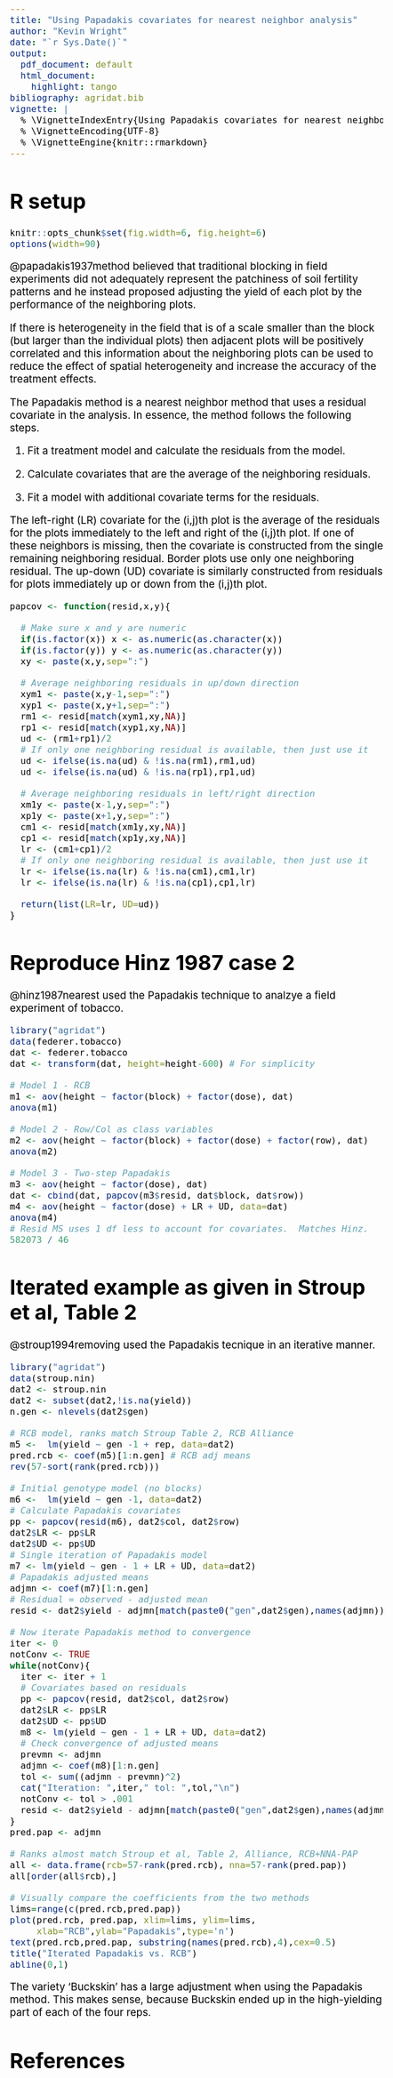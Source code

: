 ```yaml
---
title: "Using Papadakis covariates for nearest neighbor analysis"
author: "Kevin Wright"
date: "`r Sys.Date()`"
output:
  pdf_document: default
  html_document:
    highlight: tango
bibliography: agridat.bib
vignette: |
  % \VignetteIndexEntry{Using Papadakis covariates for nearest neighbor analysis} 
  % \VignetteEncoding{UTF-8} 
  % \VignetteEngine{knitr::rmarkdown}
---
```

<style type="text/css">
body, td { font-size: 14pt; color: #000; padding:1em; }
code, pre, #ws, #message { font-size: 12pt;
  color: #000; background-color: #f5f5f5; }
code {border: 1px solid #e0e0e0; padding: 0 5px;}
pre > code { border: 0; }
</style>

# R setup

```r
knitr::opts_chunk$set(fig.width=6, fig.height=6)
options(width=90)
```
@papadakis1937method believed that traditional blocking in field experiments
did not adequately represent the patchiness of soil fertility patterns and he
instead proposed adjusting the yield of each plot by the performance of the
neighboring plots.
  
If there is heterogeneity in the field that is of a scale smaller than the
block (but larger than the individual plots) then adjacent plots will be
positively correlated and this information about the neighboring plots can
be used to reduce the effect of spatial heterogeneity and increase the
accuracy of the treatment effects.
  
The Papadakis method is a nearest neighbor method that uses a residual
covariate in the analysis. In essence, the method follows the following steps.

1. Fit a treatment model and calculate the residuals from the model.

2. Calculate covariates that are the average of the neighboring residuals.

3. Fit a model with additional covariate terms for the residuals.

The left-right (LR) covariate for the (i,j)th plot is the
average of the residuals for the plots immediately to the left and
right of the (i,j)th plot.  If one of these neighbors is missing, then
the covariate is constructed from the single remaining neighboring
residual.  Border plots use only one neighboring residual.  The up-down (UD)
covariate is similarly constructed from residuals for plots
immediately up or down from the (i,j)th plot.

```r
papcov <- function(resid,x,y){

  # Make sure x and y are numeric
  if(is.factor(x)) x <- as.numeric(as.character(x))
  if(is.factor(y)) y <- as.numeric(as.character(y))
  xy <- paste(x,y,sep=":")

  # Average neighboring residuals in up/down direction
  xym1 <- paste(x,y-1,sep=":")
  xyp1 <- paste(x,y+1,sep=":")
  rm1 <- resid[match(xym1,xy,NA)]
  rp1 <- resid[match(xyp1,xy,NA)]
  ud <- (rm1+rp1)/2
  # If only one neighboring residual is available, then just use it
  ud <- ifelse(is.na(ud) & !is.na(rm1),rm1,ud)
  ud <- ifelse(is.na(ud) & !is.na(rp1),rp1,ud)

  # Average neighboring residuals in left/right direction
  xm1y <- paste(x-1,y,sep=":")
  xp1y <- paste(x+1,y,sep=":")
  cm1 <- resid[match(xm1y,xy,NA)]
  cp1 <- resid[match(xp1y,xy,NA)]
  lr <- (cm1+cp1)/2
  # If only one neighboring residual is available, then just use it
  lr <- ifelse(is.na(lr) & !is.na(cm1),cm1,lr)
  lr <- ifelse(is.na(lr) & !is.na(cp1),cp1,lr)

  return(list(LR=lr, UD=ud))
}
```

# Reproduce Hinz 1987 case 2

@hinz1987nearest used the Papadakis technique to analzye a field experiment of
tobacco.

```r
library("agridat")
data(federer.tobacco)
dat <- federer.tobacco
dat <- transform(dat, height=height-600) # For simplicity

# Model 1 - RCB
m1 <- aov(height ~ factor(block) + factor(dose), dat)
anova(m1)

# Model 2 - Row/Col as class variables
m2 <- aov(height ~ factor(block) + factor(dose) + factor(row), dat)
anova(m2)

# Model 3 - Two-step Papadakis
m3 <- aov(height ~ factor(dose), dat)
dat <- cbind(dat, papcov(m3$resid, dat$block, dat$row))
m4 <- aov(height ~ factor(dose) + LR + UD, data=dat)
anova(m4)
# Resid MS uses 1 df less to account for covariates.  Matches Hinz.
582073 / 46 
```

# Iterated example as given in Stroup et al, Table 2

@stroup1994removing used the Papadakis tecnique in an iterative manner.

```r
library("agridat")
data(stroup.nin)
dat2 <- stroup.nin
dat2 <- subset(dat2,!is.na(yield))
n.gen <- nlevels(dat2$gen)

# RCB model, ranks match Stroup Table 2, RCB Alliance
m5 <-  lm(yield ~ gen -1 + rep, data=dat2)
pred.rcb <- coef(m5)[1:n.gen] # RCB adj means
rev(57-sort(rank(pred.rcb)))

# Initial genotype model (no blocks)
m6 <-  lm(yield ~ gen -1, data=dat2)
# Calculate Papadakis covariates
pp <- papcov(resid(m6), dat2$col, dat2$row)
dat2$LR <- pp$LR
dat2$UD <- pp$UD
# Single iteration of Papadakis model
m7 <- lm(yield ~ gen - 1 + LR + UD, data=dat2)
# Papadakis adjusted means
adjmn <- coef(m7)[1:n.gen]
# Residual = observed - adjusted mean
resid <- dat2$yield - adjmn[match(paste0("gen",dat2$gen),names(adjmn))]

# Now iterate Papadakis method to convergence
iter <- 0
notConv <- TRUE
while(notConv){
  iter <- iter + 1
  # Covariates based on residuals
  pp <- papcov(resid, dat2$col, dat2$row)
  dat2$LR <- pp$LR
  dat2$UD <- pp$UD
  m8 <- lm(yield ~ gen - 1 + LR + UD, data=dat2)
  # Check convergence of adjusted means
  prevmn <- adjmn
  adjmn <- coef(m8)[1:n.gen]
  tol <- sum((adjmn - prevmn)^2)
  cat("Iteration: ",iter," tol: ",tol,"\n")
  notConv <- tol > .001
  resid <- dat2$yield - adjmn[match(paste0("gen",dat2$gen),names(adjmn))]
}
pred.pap <- adjmn

# Ranks almost match Stroup et al, Table 2, Alliance, RCB+NNA-PAP
all <- data.frame(rcb=57-rank(pred.rcb), nna=57-rank(pred.pap))
all[order(all$rcb),]

# Visually compare the coefficients from the two methods
lims=range(c(pred.rcb,pred.pap))
plot(pred.rcb, pred.pap, xlim=lims, ylim=lims,
     xlab="RCB",ylab="Papadakis",type='n')
text(pred.rcb,pred.pap, substring(names(pred.rcb),4),cex=0.5)
title("Iterated Papadakis vs. RCB")
abline(0,1)
```
The variety 'Buckskin' has a large adjustment when using the Papadakis
method.  This makes sense, because Buckskin ended up in the high-yielding part
of each of the four reps.

# References

